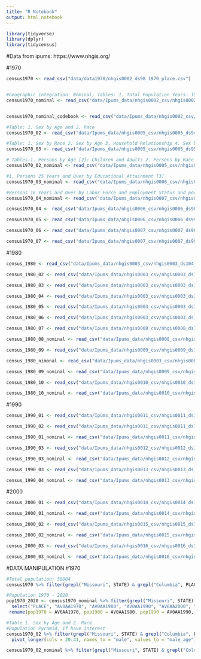 ```yaml
---
title: "R Notebook"
output: html_notebook
---
```


```r
library(tidyverse)
library(dplyr)
library(tidycensus)
```

#Data from ipums: https://www.nhgis.org/

#1970
```r

census1970 <- read_csv("data/data1970/nhgis0002_ds98_1970_place.csv")


#Geographic integration: Nominal; Tables: 1. Total Population Years: 1970, 1980, 1990, 2000, 2010, 2008-2012, 2015-2019, 2020
census1970_nominal <- read_csv("data/Ipums_data/nhgis0002_csv/nhgis0002_ts_nominal_place.csv")


census1970_nominal_codebook <- read_csv("data/Ipums_data/nhgis0002_csv/nhgis0002_ts_nominal_place_codebook.txt")

#Table: 1. Sex by Age and 2. Race
census1970_02 <- read_csv("data/Ipums_data/nhgis0005_csv/nhgis0005_ds94_1970_place.csv")

#Table: 1. Sex by Race 2. Sex by Age 3. Household Relationship 4. Sex by Age by Marital Status
census1970_03 <- read_csv("data/Ipums_data/nhgis0005_csv/nhgis0005_ds95_1970_place.csv")

# Tables:1. Persons by Age [2]: Children and Adults 2. Persons by Race [5*] 3. Persons by Detailed Race [10*] 4.Persons by Sex [2] by Race [5*] 5Total Households
census1970_02_nominal <- read_csv("data/Ipums_data/nhgis0005_csv/nhgis0005_ts_nominal_place.csv")

#1. Persons 25 Years and Over by Educational Attainment [3]
census1970_03_nominal <- read_csv("data/Ipums_data/nhgis0006_csv/nhgis0006_ts_nominal_place.csv")

#Persons 16 Years and Over by Labor Force and Employment Status and poverty
census1970_04_nominal <- read_csv("data/Ipums_data/nhgis0007_csv/nhgis0007_ts_nominal_place.csv")

census1970_04 <- read_csv("data/Ipums_data/nhgis0006_csv/nhgis0006_ds98_1970_place.csv")

census1970_05 <- read_csv("data/Ipums_data/nhgis0006_csv/nhgis0006_ds99_1970_place.csv")

census1970_06 <- read_csv("data/Ipums_data/nhgis0007_csv/nhgis0007_ds98_1970_place.csv")

census1970_07 <- read_csv("data/Ipums_data/nhgis0007_csv/nhgis0007_ds99_1970_place.csv")


```


#1980
```r

census_1980 <- read_csv("data/Ipums_data/nhgis0003_csv/nhgis0003_ds104_1980_place.csv")

census_1980_02 <- read_csv("data/Ipums_data/nhgis0003_csv/nhgis0003_ds105_1980_place.csv")

census_1980_03 <- read_csv("data/Ipums_data/nhgis0003_csv/nhgis0003_ds106_1980_place.csv")

census_1980_04 <- read_csv("data/Ipums_data/nhgis0003_csv/nhgis0003_ds107_1980_place.csv")

census_1980_05 <- read_csv("data/Ipums_data/nhgis0003_csv/nhgis0003_ds110_1980_place.csv")

census_1980_06 <- read_csv("data/Ipums_data/nhgis0003_csv/nhgis0003_ds111_1980_place.csv")

census_1980_07 <- read_csv("data/Ipums_data/nhgis0008_csv/nhgis0008_ds104_1980_place.csv")

census_1980_08_nominal <- read_csv("data/Ipums_data/nhgis0008_csv/nhgis0008_ts_nominal_place.csv")

census_1980_09 <- read_csv("data/Ipums_data/nhgis0009_csv/nhgis0009_ds107_1980_place.csv")

census_1980_nimonal <- read_csv("data/Ipums_data/nhgis0003_csv/nhgis0003_ts_nominal_place.csv")

census_1980_09_nominal <- read_csv("data/Ipums_data/nhgis0009_csv/nhgis0009_ts_nominal_place.csv")

census_1980_10 <- read_csv("data/Ipums_data/nhgis0010_csv/nhgis0010_ds107_1980_place.csv")

census_1980_10_nominal <- read_csv("data/Ipums_data/nhgis0010_csv/nhgis0010_ts_nominal_place.csv")
```

#1990
```r
census_1990_01 <- read_csv("data/Ipums_data/nhgis0011_csv/nhgis0011_ds120_1990_place.csv")

census_1990_02 <- read_csv("data/Ipums_data/nhgis0011_csv/nhgis0011_ds123_1990_place.csv")

census_1990_01_nominal <- read_csv("data/Ipums_data/nhgis0011_csv/nhgis0011_ts_nominal_place.csv")

census_1990_03 <- read_csv("data/Ipums_data/nhgis0012_csv/nhgis0012_ds123_1990_place.csv")

census_1990_03_nominal <- read_csv("data/Ipums_data/nhgis0012_csv/nhgis0012_ts_nominal_place.csv")

census_1990_03 <- read_csv("data/Ipums_data/nhgis0013_csv/nhgis0013_ds123_1990_place.csv")

census_1990_04_nominal <- read_csv("data/Ipums_data/nhgis0013_csv/nhgis0013_ts_nominal_place.csv")
```

#2000
```r
census_2000_01 <- read_csv("data/Ipums_data/nhgis0014_csv/nhgis0014_ds146_2000_place.csv")

census_2000_01_nominal <- read_csv("data/Ipums_data/nhgis0014_csv/nhgis0014_ts_nominal_place.csv")

census_2000_02 <- read_csv("data/Ipums_data/nhgis0015_csv/nhgis0015_ds151_2000_place.csv")

census_2000_02_nominal <- read_csv("data/Ipums_data/nhgis0015_csv/nhgis0015_ts_nominal_place.csv")

census_2000_03 <- read_csv("data/Ipums_data/nhgis0016_csv/nhgis0016_ds151_2000_place.csv")

census_2000_03_nominal <- read_csv("data/Ipums_data/nhgis0016_csv/nhgis0016_ts_nominal_place.csv")

```

#DATA MANIPULATION
#1970
```r
#Total population: 58804
census1970 %>% filter(grepl("Missouri", STATE) & grepl("Columbia", PLACE))

```
```r
#Population 1970 - 2020
pop1970_2020 <- census1970_nominal %>% filter(grepl("Missouri", STATE) & grepl("Columbia", PLACE)) %>% 
  select("PLACE", "AV0AA1970", "AV0AA1980", "AV0AA1990", "AV0AA2000", "AV0AA2010", "AV0AA2020") %>% 
 rename(pop1970 = AV0AA1970, pop1980 = AV0AA1980, pop1990 = AV0AA1990, pop2000 = AV0AA2000, pop2010 = AV0AA2010, pop2020 = AV0AA2020)
```

```r
#Table 1. Sex by Age and 2. Race
#Population Pyramid, if have interest
census1970_02 %>% filter(grepl("Missouri", STATE) & grepl("Columbia", PLACE)) %>% 
  pivot_longer(cols = 20:41, names_to = "male", values_to = "male_age")
```

```r
census1970_02_nominal %>% filter(grepl("Missouri", STATE) & grepl("Columbia", PLACE))
```
```r

```

